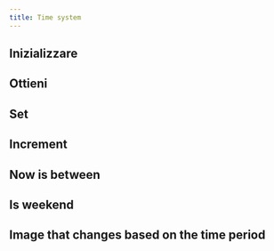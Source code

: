 ```yaml
---
title: Time system
---
```


<Callout title="Nomenclature" type="info">
</Callout>

## Inizializzare

## Ottieni

## Set

## Increment

## Now is between

## Is weekend

## Image that changes based on the time period
